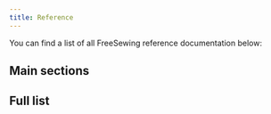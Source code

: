 ```yaml
---
title: Reference
---
```


You can find a list of all FreeSewing reference documentation below:

## Main sections

<ReadMore />

## Full list

<ReadMore recurse />

